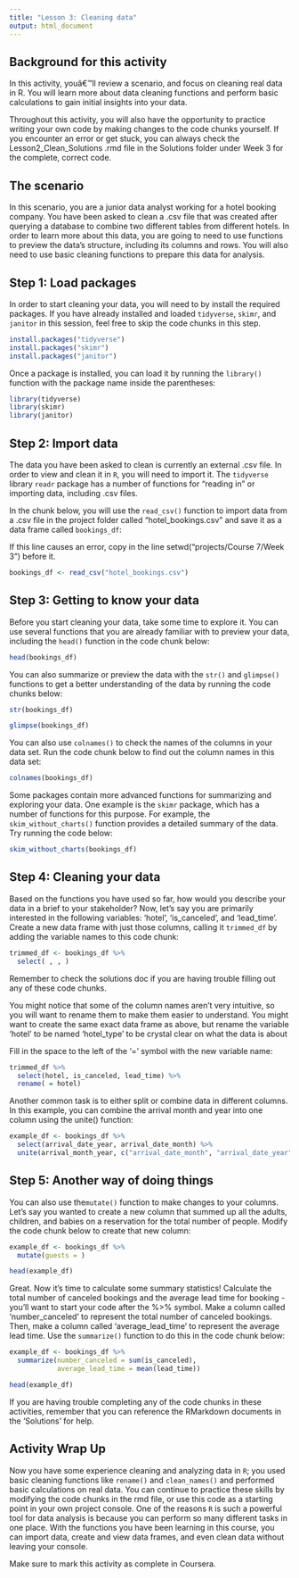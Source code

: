```yaml
---
title: "Lesson 3: Cleaning data"
output: html_document
---
```


## Background for this activity

In this activity, youâ€™ll review a scenario, and focus on cleaning real data in R. You will learn more about data cleaning functions and perform basic calculations to gain initial insights into your data.

Throughout this activity, you will also have the opportunity to practice writing your own code by making changes to the code chunks yourself. If you encounter an error or get stuck, you can always check the Lesson2_Clean_Solutions .rmd file in the Solutions folder under Week 3 for the complete, correct code. 

## The scenario

In this scenario, you are a junior data analyst working for a hotel booking company. You have been asked to clean a .csv file that was created after querying a database to combine two different tables from different hotels. In order to learn more about this data, you are going to need to use functions to preview the data's structure, including its columns and rows. You will also need to use basic cleaning functions to prepare this data for analysis.  

## Step 1: Load packages

In order to start cleaning your data, you will need to  by install the required packages. If you have already installed and loaded `tidyverse`, `skimr`, and `janitor` in this session, feel free to skip the code chunks in this step.

```r
install.packages("tidyverse")
install.packages("skimr")
install.packages("janitor")
```

Once a package is installed, you can load it by running the `library()` function with the package name inside the parentheses:

```r
library(tidyverse)
library(skimr)
library(janitor)
```

## Step 2: Import data

The data you have been asked to clean is currently an external .csv file. In order to view and clean it in `R`, you will need to import it. The `tidyverse` library `readr` package has a number of functions for "reading in" or importing data, including .csv files. 

In the chunk below, you will use the `read_csv()` function to import data from a .csv file in the project folder called "hotel_bookings.csv" and save it as a data frame called `bookings_df`:

If this line causes an error, copy in the line setwd("projects/Course 7/Week 3") before it. 

```r
bookings_df <- read_csv("hotel_bookings.csv")
```

## Step 3: Getting to know your data

Before you start cleaning your data, take some time to explore it. You can use several functions that you are already familiar with to preview your data, including the `head()` function in the code chunk below:

```r
head(bookings_df)
```

You can also summarize or preview the data with the `str()` and `glimpse()` functions to get a better understanding of the data by running the code chunks below:

```r
str(bookings_df)
```

```r
glimpse(bookings_df)
```

You can also use `colnames()` to check the names of the columns in your data set. Run the code chunk below to find out the column names in this data set:

```r
colnames(bookings_df)
```

Some packages contain more advanced functions for summarizing and exploring your data. One example is the `skimr` package, which has a number of functions for this purpose. For example, the `skim_without_charts()` function provides a detailed summary of the data. Try running the code below:

```r
skim_without_charts(bookings_df)
```

## Step 4: Cleaning your data

Based on the functions you have used so far, how would you describe your data in a brief to your stakeholder? Now, let's say you are primarily interested in the following variables: 'hotel', 'is_canceled', and 'lead_time'. Create a new data frame with just those columns, calling it `trimmed_df` by adding the variable names to this code chunk:

```r
trimmed_df <- bookings_df %>% 
  select( , , )
```

Remember to check the solutions doc if you are having trouble filling out any of these code chunks. 

You might notice that some of the column names aren't very intuitive, so you will want to rename them to make them easier to understand. You might want to create the same exact data frame as above, but rename the variable 'hotel' to be named 'hotel_type' to be crystal clear on what the data is about

Fill in the space to the left of the '=' symbol with the new variable name:

```r
trimmed_df %>% 
  select(hotel, is_canceled, lead_time) %>% 
  rename( = hotel)
```

Another common task is to either split or combine data in different columns. In this example, you can combine the arrival month and year into one column using the unite() function:

```r
example_df <- bookings_df %>%
  select(arrival_date_year, arrival_date_month) %>% 
  unite(arrival_month_year, c("arrival_date_month", "arrival_date_year"), sep = " ")
```

## Step 5: Another way of doing things

You can also use the`mutate()` function to make changes to your columns. Let's say you wanted to create a new column that summed up all the adults, children, and babies on a reservation for the total number of people. Modify the code chunk below to create that new column:  

```r
example_df <- bookings_df %>%
  mutate(guests = )

head(example_df)
```

Great. Now it's time to calculate some summary statistics! Calculate the total number of canceled bookings and the average lead time for booking - you'll want to start your code after the %>% symbol. Make a column called 'number_canceled' to represent the total number of canceled bookings. Then, make a column called 'average_lead_time' to represent the average lead time. Use the `summarize()` function to do this in the code chunk below:

```r

example_df <- bookings_df %>%
  summarize(number_canceled = sum(is_canceled),
            average_lead_time = mean(lead_time))

head(example_df)
```

If you are having trouble completing any of the code chunks in these activities, remember that you can reference the RMarkdown documents in the 'Solutions' for help. 

## Activity Wrap Up
Now you have some experience cleaning and analyzing data in `R`; you used basic cleaning functions like `rename()` and `clean_names()` and performed basic calculations on real data. You can continue to practice these skills by modifying the code chunks in the rmd file, or use this code as a starting point in your own project console. One of the reasons `R` is such a powerful tool for data analysis is because you can perform so many different tasks in one place. With the functions you have been learning in this course, you can import data, create and view data frames, and even clean data without leaving your console.  

Make sure to mark this activity as complete in Coursera.







